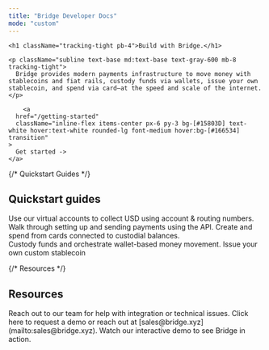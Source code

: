 ```yaml
---
title: "Bridge Developer Docs"
mode: "custom"
---
```



<div className="bg-dots-gradient text-center text-gray-900">
  <div className="hero max-w-4xl mx-auto px-6 pt-24 pb-20">

    <h1 className="tracking-tight pb-4">Build with Bridge.</h1>

    <p className="subline text-base md:text-base text-gray-600 mb-8 tracking-tight">
      Bridge provides modern payments infrastructure to move money with stablecoins and fiat rails, custody funds via wallets, issue your own stablecoin, and spend via card—at the speed and scale of the internet.
    </p>

        <a
      href="/getting-started"
      className="inline-flex items-center px-6 py-3 bg-[#15803D] text-white hover:text-white rounded-lg font-medium hover:bg-[#166534] transition"
    >
      Get started ->
    </a>

  </div>
</div>


<div className="bg-white pt-12 pb-16">
<div className="max-w-6xl mx-auto px-6">
{/* Quickstart Guides */}

<div className="mb-12">
<h2 className="text-lg text-gray-800 mb-4 font-medium tracking-tight">Quickstart guides</h2>

<Columns cols={3}>
  <Card title="Accept fiat payments" icon="money-bill" iconType="regular" href="/get-started/movemoney/virtualaccounts">
    Use our virtual accounts to collect USD using account & routing numbers.
  </Card>
  <Card title="Convert currencies" icon="shuffle" iconType="regular" href="/create-a-one-time-payment">
    Walk through setting up and sending payments using the API.
  </Card>
  <Card title="Issue cards" icon="credit-card" iconType="regular" href="/get-started/cards/overview">
    Create and spend from cards connected to custodial balances.
  </Card>
</Columns>

</div>

<div className="flex justify-center gap-6">
  <Columns cols={3} className="justify-center">
    <Card title="Create wallets" icon="wallet" iconType="regular" href="/get-started/wallets/crypto-to-crypto">
      Custody funds and orchestrate wallet-based money movement.
    </Card>
    <Card title="Issue your own stablecoin" icon="wallet" iconType="regular" href="/issuance/custom">
      Issue your own custom stablecoin
    </Card>
  </Columns>
</div>

{/* Resources */}

<div className="mb-12">
<h2 className="text-lg text-gray-800 mb-4 font-medium tracking-tight">Resources</h2>

<Columns cols={3}>
  <Card title="Contact support" icon="headset" href="https://support.bridge.xyz">
    Reach out to our team for help with integration or technical issues.
  </Card>
  <Card title="Request sales" icon="handshake" href="https://www.bridge.xyz/requestfreedemo">
    Click here to request a demo or reach out at [sales@bridge.xyz](mailto:sales@bridge.xyz).
  </Card>
  <Card title="Demo" icon="presentation-screen" href="https://bridge.coastdemo.com/share/67f14d352788b1841300b826?mode=link">
    Watch our interactive demo to see Bridge in action.
  </Card>
</Columns>

</div>

</div>

</div>